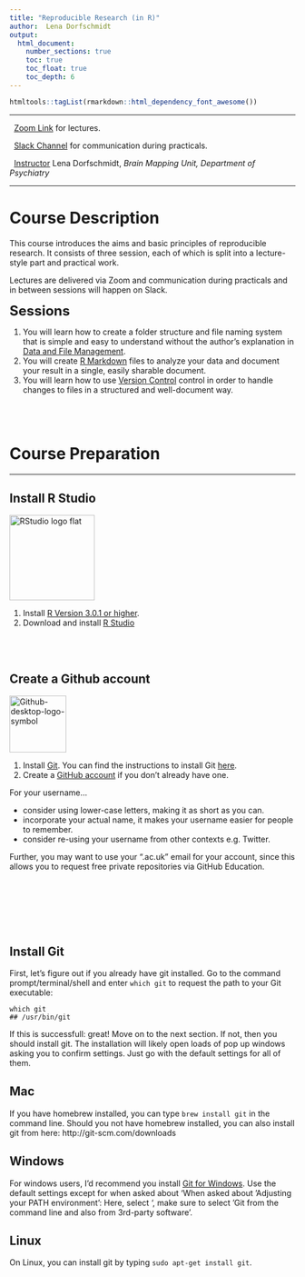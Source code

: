 ```yaml
---
title: "Reproducible Research (in R)"
author:  Lena Dorfschmidt
output:
  html_document: 
    number_sections: true
    toc: true
    toc_float: true
    toc_depth: 6
---
```

```r
htmltools::tagList(rmarkdown::html_dependency_font_awesome())
```
***
<i class="fas fa-video"></i> &nbsp; [Zoom Link](https://us02web.zoom.us/j/6546664658?pwd=UUZuRFRlNFRTczZUaXZiYjVYR3k1QT09) for lectures. 

<i class="fab fa-slack"></i> &nbsp; [Slack Channel](https://app.slack.com/client/T01M8HZQ61G/C01M1QKPZ7G/thread/C01M1QLB3EJ-1616686358.005900) for communication during practicals.

<i class="fas fa-chalkboard-teacher"></i> &nbsp; [Instructor](mailto:ld548@cam.ac.uk) Lena Dorfschmidt, *Brain Mapping Unit, Department of Psychiatry*

***

# Course Description

This course introduces the aims and basic principles of reproducible research. It consists of three session, each of which is split into a lecture-style part and practical work. 

Lectures are delivered via Zoom and communication during practicals and in between sessions will happen on Slack.  



:::: {.summarybox data-latex=""}
:::: {.summarybox-title }
<font size="5"> 
<i class="fas fa-question-circle"></i> **Sessions**
</font> 
::::

1. You will learn how to create a folder structure and file naming system that is simple and easy to understand without the author's explanation in [Data and File Management](data_and_file_management.html).
2. You will create [R Markdown](rmarkdown.html) files to analyze your data and document your result in a single, easily sharable document. 
3. You will learn how to use [Version Control](git.html) control in order to handle changes to files in a structured and well-document way. 

::::

<br /><br />


# Course Preparation
***

## Install R Studio

<div class="column-left">
<a title="RStudio, Inc., Public domain, via Wikimedia Commons" href="https://commons.wikimedia.org/wiki/File:RStudio_logo_flat.svg"><img width="150" alt="RStudio logo flat" src="https://upload.wikimedia.org/wikipedia/commons/thumb/d/d0/RStudio_logo_flat.svg/512px-RStudio_logo_flat.svg.png"></a>
</div>

<div class="column-right">
1. Install [R Version 3.0.1 or higher](https://cran.rstudio.com). 
2. Download and install [R Studio](https://www.rstudio.com/products/rstudio/download/#download) 
</div>


<br /><br />

## Create a Github account

<div class="column-left">
<a title="GitHub, Public domain, via Wikimedia Commons" href="https://commons.wikimedia.org/wiki/File:Github-desktop-logo-symbol.svg"><img width="100" alt="Github-desktop-logo-symbol" src="https://upload.wikimedia.org/wikipedia/commons/thumb/a/ae/Github-desktop-logo-symbol.svg/128px-Github-desktop-logo-symbol.svg.png"></a>
</div>


<div class="column-right">
1.  Install [Git](http://git-scm.com/downloads). You can find the instructions to install Git [here](https://git-scm.com/book/en/v2/Getting-Started-Installing-Git).
2. Create a [GitHub account](https://github.com) if you don’t already have one. 

For your username...

* consider using lower-case letters, making it as short as you can.
* incorporate your actual name, it makes your username easier for people to remember.
* consider re-using your username from other contexts e.g. Twitter.

Further, you may want to use your “.ac.uk” email for your account, since this allows you to request free private repositories via GitHub Education.
</div>

<br /><br /><br /> <br /><br />


## Install Git

First, let's figure out if you already have git installed. Go to the command prompt/terminal/shell and enter `which git` to request the path to your Git executable:

```
which git
## /usr/bin/git
```
If this is successfull: great! Move on to the next section. If not, then you should install git. The installation will likely open loads of pop up windows asking you to confirm settings. Just go with the default settings for all of them.

## Mac
If you have homebrew installed, you can type `brew install git` in the command line. Should you not have homebrew installed, you can also install git from here: http://git-scm.com/downloads

## Windows

For windows users, I'd recommend you install [Git for Windows](https://gitforwindows.org). Use the default settings except for when asked about 'When asked about 'Adjusting your PATH environment': Here, select ', make sure to select 'Git from the command line and also from 3rd-party software'.

## Linux

On Linux, you can install git by typing `sudo apt-get install git`. 

<br /><br /><br /><br />






